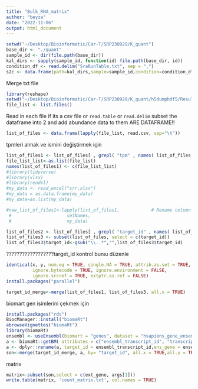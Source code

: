```yaml
---
title: "Bulk_RNA_matrix"
author: "beyza"
date: "2022-11-06"
output: html_document
---
```



```r

setwd("~/Desktop/Bioinformatic/Car-T/SRP238929/K_quant")
base_dir <- "./quant"
sample_id <- dir(file.path(base_dir))
kal_dirs <- sapply(sample_id, function(id) file.path(base_dir, id))
condition_df <- read.delim("SraRunTable.txt", sep = ",")
s2c <- data.frame(path=kal_dirs,sample=sample_id,condition=condition_df,row.names = NULL,stringsAsFactors = FALSE)
```

Merge txt file
```r
library(reshape)
setwd("~/Desktop/Bioinformatic/Car-T/SRP238929/K_quant/h5dumphdf5/Results")
file_list <- list.files()
```


 Read in each file if its a csv file or `read.table` or `read.delim`
subset the dataframe into 2 and add abundance data to them  ARE DATAFRAME!!

```r
list_of_files <- data.frame(lapply(file_list, read.csv, sep="\t"))
```


tpmleri almak ve ismini değiştirmek için
```r
list_of_files1 <- list_of_files[ , grepl( "tpm" , names( list_of_files ) ) ]
file_list_list<-as.list(file_list)
names(list_of_files1) <- c(file_list_list)
#library(tidyverse)
#library(xlsx)
#library(readxl)
#my_data <- read_excel("srr.xlsx")
#my_data = as.data.frame(my_data)
#my_data=as.list(my_data)

#new_list_of_files1<-lapply(list_of_files1,            # Rename column names in list
 #                     setNames,
 #                     my_data)


```




```r
list_of_files2 <- list_of_files[ , grepl( "target_id" , names( list_of_files ) ) ]
list_of_files3 <- subset(list_of_files, select = c(target_id))
list_of_files3$target_id<-gsub("\\..*","",list_of_files3$target_id)
```



??????????????????target_id kontrol bunıu düzenle
```r
identical(x, y, num.eq = TRUE, single.NA = TRUE, attrib.as.set = TRUE,
          ignore.bytecode = TRUE, ignore.environment = FALSE,
          ignore.srcref = TRUE, extptr.as.ref = FALSE)
install.packages("parallel")
```

```r
target_id_merge<-merge(list_of_files1, list_of_files3, all.x = TRUE)
```

biomart gen isimlerini çekmek için
```r
install.packages("rds")
BiocManager::install("biomaRt")
abrowseVignettes("biomaRt")
library(biomaRt)
ensembl <- useEnsembl(biomart = "genes", dataset = "hsapiens_gene_ensembl")
a <- biomaRt::getBM( attributes = c("ensembl_transcript_id", "transcript_version", "ensembl_gene_id", "external_gene_name", "description","transcript_biotype"),mart = ensembl)
a <- dplyr::rename(a, target_id = ensembl_transcript_id,ens_gene = ensembl_gene_id, ext_gene = external_gene_name)
son<-merge(target_id_merge, a, by= "target_id", all.x = TRUE,all.y = TRUE)
```

matrix
```r
matrix<-subset(son,select = c(ext_gene, args[1]))
write.table(matrix, 'count_matrix.txt', col.names = TRUE)
```

